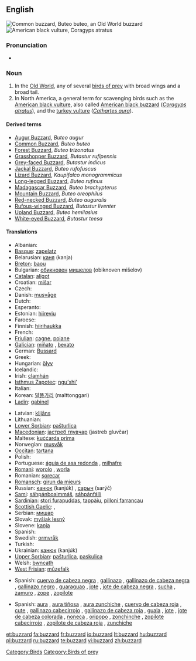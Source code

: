 {{wikipedia}}
==English==
[[Image:Poster Buteo buteo.jpg|thumb|Common buzzard, ''Buteo buteo'', an Old World buzzard]]
[[Image:Coragyps-atratus-001.jpg|thumb|American black vulture, ''Coragyps atratus'']]

===Pronunciation===
* {{IPA|/'bʌzəɻd/}}

===Noun===
{{en-noun}}

# In the [[Old World]], any of several [[bird of prey|birds of prey]] with broad wings and a broad tail.
# In North America, a general term for scavenging birds such as the [[American black vulture]], also called [[American black buzzard]] (''[[Coragyps atratus]]''), and the [[turkey vulture]] (''[[Cathartes aura]]'').

====Derived terms====
* [[Augur Buzzard]], ''Buteo augur''
* [[Common Buzzard]], ''Buteo buteo''
* [[Forest Buzzard]], ''Buteo trizonatus''
* [[Grasshopper Buzzard]], ''Butastur rufipennis''
* [[Grey-faced Buzzard]], ''Butastur indicus''
* [[Jackal Buzzard]], ''Buteo rufofuscus''
* [[Lizard Buzzard]], ''Kaupifalco monogrammicus''
* [[Long-legged Buzzard]], ''Buteo rufinus''
* [[Madagascar Buzzard]], ''Buteo brachypterus''
* [[Mountain Buzzard]], ''Buteo oreophilus''
* [[Red-necked Buzzard]], ''Buteo auguralis''
* [[Rufous-winged Buzzard]], ''Butastur liventer''
* [[Upland Buzzard]], ''Buteo hemilasius''
* [[White-eyed Buzzard]], ''Butastur teesa''

====Translations====
{{trans-top|Genus Buteo}}
* Albanian: {{t-|sq|huta|xs=Albanian}}
* [[Basque]]: [[zapelatz]]
* Belarusian: [[каня]] (kanja) {{f}}
* [[Breton]]: [[baou]]
* Bulgarian: [[обикновен]] [[мишелов]] (obiknoven mišelov) {{m}}
* [[Catalan]]: [[aligot]] {{m}}
* Croatian: [[mišar]] {{m}}
* Czech: {{t-|cs|káně|n}}
* Danish: [[musvåge]]
* Dutch: {{t+|nl|buizerd|m}}
* Esperanto: {{t-|eo|buteo|xs=Esperanto}}
* Estonian: [[hiireviu]]
* Faroese: {{t-|fo|músvákur|xs=Faroese}}
* Finnish: [[hiirihaukka]]
* French: {{t+|fr|buse|f}}
* [[Friulian]]: [[cagne]], [[poiane]]
* [[Galician]]: [[miñato]] {{m}}, [[bexato]] {{m}}
* German: [[Bussard]] {{m}}
* Greek: {{t+|el|γερακίνα|f|sc=Grek}}
* Hungarian: [[ölyv]]
* Icelandic: {{t+|is|músvákur}}
* Irish: [[clamhán]]
* [[Isthmus Zapotec]]: [[nguʼxhiʼ]]
* Italian: {{t+|it|poiana|f}}
* Korean: [[말똥가리]] (malttonggari)
* [[Ladin]]: [[gabinel]]<!-- this is the taxonomic, not the true Latin, name: *Latin: [[Buteo buteo]] '' '' -->
{{trans-mid}}
* Latvian: [[klijāns]]
* Lithuanian: {{t+|lt|suopis|xs=Lithuanian}}
* [[Lower Sorbian]]: [[pašturlica]] {{f}}
* [[Macedonian]]: [[jастреб глувчар]] (jastreb gluvčar) {{m}}
* Maltese: [[kuċċarda prima]] {{f}}
* Norwegian: [[musvåk]]
* [[Occitan]]: [[tartana]] {{f}}
* Polish: {{t+|pl|myszołów|m}}
* Portuguese: [[águia de asa redonda]] {{f}}, [[milhafre]] {{m}}
* [[Romani]]: [[worolo]] {{m}}, [[worla]] {{f}}
* Romanian: [[şorecar]]
* [[Romansch]]: [[girun da mieurs]]
* Russian: [[канюк]] (kanjúk) {{m}}, [[саpыч]] (sarýč) {{m}}
* [[Sami]]: [[sáhpánboaimmáš]], [[sáhpánfálli]]
* [[Sardinian]]: [[stori furapuddas]], [[tappàiu]], [[pilloni farrancau]]
* [[Scottish Gaelic]]: {{t-|gd|clamhan|m|xs=Scottish Gaelic}}, {{t-|gd|àrmhaigh|m|xs=Scottish Gaelic}}
* Serbian: [[мишар]] {{m}}
* Slovak: [[myšiak lesný]]
* Slovene: [[kanja]]
* Spanish: {{t-|es|ratonero común|m}} <!--[[busardo]] is this for the American continent?--> 
* Swedish: [[ormvråk]]
* Turkish: {{t+|tr|şahin}}
* Ukrainian: [[канюк]] (kanjúk) {{m}}
* [[Upper Sorbian]]: [[pašturlica]], [[paskulica]]
* Welsh: [[bwncath]]
* [[West Frisian]]: [[mûzefalk]]
{{trans-bottom}}

{{trans-top|American black vulture}}
* Spanish: [[cuervo de cabeza negra]] {{m}} {{italbrac|Uruguay}}, [[gallinazo]] {{m}} {{italbrac|Colombia}}, [[gallinazo de cabeza negra]] {{m}} {{italbrac|Ecuador|Peru}}, [[gallinazo negro]] {{m}} {{italbrac|Panama}}, [[guaraguao]] {{m}} {{italbrac|Northeastern Venezuela}}, [[jote]] {{italbrac|Bolivia}}, [[jote de cabeza negra]] {{m}} {{italbrac|Argentina|Chile}}, [[sucha]] {{f}} {{italbrac|Bolivia}}, [[zamuro]] {{m}} {{italbrac|Venezuelan standard usage}}, [[zope]] {{m}} {{italbrac|El Salvador|Guatemala}}, [[zopilote]] {{m}} {{italbrac|Costa Rica|El Salvador|Guatemala|Honduras|Mexico|Nicaragua}}
{{trans-mid}}
{{trans-bottom}}

{{trans-top|turkey vulture}}
* Spanish: [[aura]] {{f}} {{italbrac|Mexico|<!-- - takes masculine article in singular-->}}, [[aura tiñosa]] {{f}} {{italbrac|Caribbean Islands}}, [[aura zunchiche]] {{f}} {{italbrac|El Salvador}}, [[cuervo de cabeza roja]] {{m}} {{italbrac|Uruguay}}, [[cute]] {{f}} {{italbrac|Honduras}}, [[gallinazo cabecirrojo]] {{m}} {{italbrac|Panama}}, [[gallinazo de cabeza roja]] {{m}} {{italbrac|Ecuador|Peru}}, [[guala]] {{f}} {{italbrac|Colombia}}, [[jote]] {{m}} {{italbrac|Bolivia}}, [[jote de cabeza colorada]] {{m}} {{italbrac|Argentina|Chile}}, [[noneca]] {{f}} {{italbrac|Panama}}, [[oripopo]] {{m}} {{italbrac|Venezuela}}, [[zonchinche]] {{m}} {{italbrac|Costa Rica|Nicaragua}}, [[zopilote cabecirrojo]] {{italbrac|Costa Rica|Nicaragua}}, [[zopilote de cabeza roja]] {{m}} {{italbrac|Costa Rica|Nicaragua}}, [[zunchiche]] {{m}} {{italbrac|El Salvador}}
{{trans-mid}}
{{trans-bottom}}

[[Category:Birds]]
[[Category:Birds of prey]]

[[et:buzzard]]
[[fa:buzzard]]
[[fr:buzzard]]
[[io:buzzard]]
[[lt:buzzard]]
[[hu:buzzard]]
[[pl:buzzard]]
[[ru:buzzard]]
[[te:buzzard]]
[[vi:buzzard]]
[[zh:buzzard]]